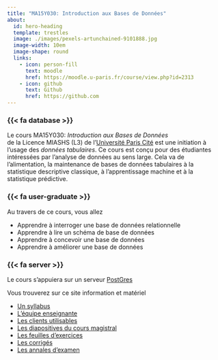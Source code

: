 ```yaml
---
title: "MA15Y030: Introduction aux Bases de Données"
about:
  id: hero-heading
  template: trestles
  image: ./images/pexels-artunchained-9101888.jpg 
  image-width: 10em
  image-shape: round
  links:
    - icon: person-fill
      text: moodle
      href: https://moodle.u-paris.fr/course/view.php?id=2313
    - icon: github
      text: Github
      href: https://github.com
---
```


:::{#hero-heading}

### {{< fa database >}} 

Le cours MA15Y030: *Introduction aux Bases de Données*  
de la Licence MIASHS (L3) de l'[Université Paris Cité](https:/r/www.u-paris.fr) est une initiation à l'usage des *données tabulaires*. Ce cours est conçu pour des étudiantes intéressées par l'analyse de données au sens large. Cela va de l'alimentation, la maintenance de bases de données tabulaires à la statistique descriptive classique, à l'apprentissage machine et à la statistique prédictive.

### {{< fa user-graduate >}} 

Au travers de ce cours, vous allez 

- Apprendre à interroger une base de données relationnelle
- Apprendre à lire un schéma  de base de données 
- Apprendre à concevoir une base de données
- Apprendre à améliorer une base de données 

### {{< fa server >}} 

Le cours s'appuiera sur un serveur [PostGres](https://www.postgresql.org) 

:::

Vous trouverez sur ce site information et matériel

- [Un syllabus](/cours-syllabus.qmd)
- [L'équipe enseignante](/cours-equipe.qmd)
- [Les clients utilisables](/cours-support.qmd)
- [Les diapositives du cours magistral](/slides-listings.qmd)
- [Les feuilles d'exercices](/td-listings.qmd)
- [Les corrigés](/corriges-tds.qmd)
- [Les annales d'examen](/exams-listings.qmd)

